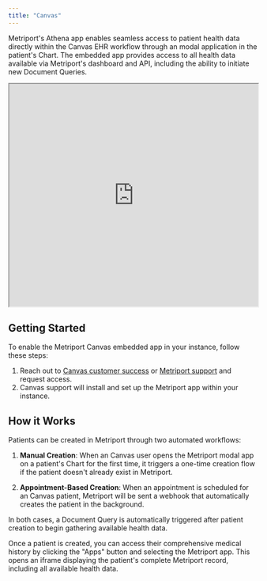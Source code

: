 ```yaml
---
title: "Canvas"
---
```


Metriport's Athena app enables seamless access to patient health data directly within the Canvas EHR workflow through an modal application in the patient's Chart. The embedded app provides access to all health data available via Metriport's dashboard and API, including the ability to initiate new Document Queries.

<iframe
  src="https://www.loom.com/embed/22ab46cd49e644698ac5ea9717b06dc2?sid=5431da1d-f505-429f-9e79-88c0307ed326"
  width="100%"
  height="450px"
></iframe>


## Getting Started

To enable the Metriport Canvas embedded app in your instance, follow these steps:

1. Reach out to [Canvas customer success](mailto:customersuccess@canvasmedical.com) or [Metriport support](mailto:support@metriport.com) and request access.
2. Canvas support will install and set up the Metriport app within your instance.

## How it Works

Patients can be created in Metriport through two automated workflows:

1. **Manual Creation**: When an Canvas user opens the Metriport modal app on a patient's Chart for the first time, it triggers a one-time creation flow if the patient doesn't already exist in Metriport.

2. **Appointment-Based Creation**: When an appointment is scheduled for an Canvas patient, Metriport will be sent a webhook that automatically creates the patient in the background.

In both cases, a Document Query is automatically triggered after patient creation to begin gathering available health data.

Once a patient is created, you can access their comprehensive medical history by clicking the "Apps" button and selecting the Metriport app. This opens an iframe displaying the patient's complete Metriport record, including all available health data.
